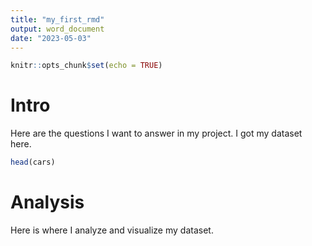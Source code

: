 ```yaml
---
title: "my_first_rmd"
output: word_document
date: "2023-05-03"
---
```


```r
knitr::opts_chunk$set(echo = TRUE)
```

# Intro 

Here are the questions I want to answer in my project. I got my dataset here.

```r
head(cars)
```

# Analysis

Here is where I analyze and visualize my dataset.
